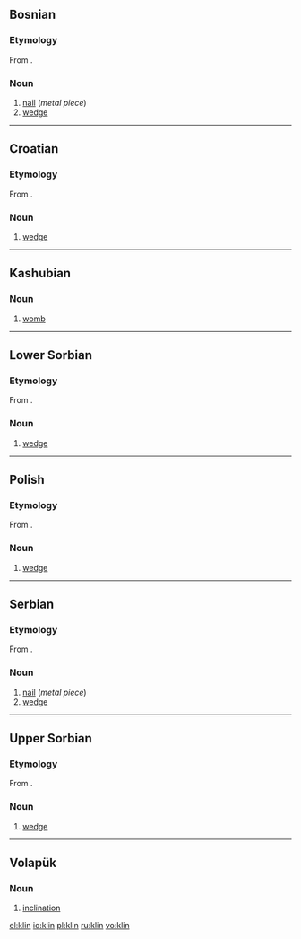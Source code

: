 ==Bosnian==

===Etymology===
From {{proto|Slavic|klinъ|lang=bs}}.

===Noun===
{{bs-noun|g=m|klinovi}}

# [[nail]] (''metal piece'')
# [[wedge]]

----

==Croatian==

===Etymology===
From {{proto|Slavic|klinъ|lang=hr}}.

===Noun===
{{infl|hr|noun|g=m}}

# [[wedge]]

----

==Kashubian==

===Noun===
{{infl|csb|noun|g=m}}

# [[womb]]

----

==Lower Sorbian==

===Etymology===
From {{proto|Slavic|klinъ|lang=dsb}}.

===Noun===
{{infl|dsb|noun|g=m}}

# [[wedge]]

----

==Polish==

===Etymology===
From {{proto|Slavic|klinъ|lang=pl}}.

===Noun===
{{infl|pl|noun|g=m}}

# [[wedge]]

----

==Serbian==

===Etymology===
From {{proto|Slavic|klinъ|lang=sr}}.

===Noun===
{{sr-noun|g=m|pl=klinovi|cyr=клин}}

# [[nail]] (''metal piece'')
# [[wedge]]

----

==Upper Sorbian==

===Etymology===
From {{proto|Slavic|klinъ|lang=hsb}}.

===Noun===
{{infl|hsb|noun|g=m}}

# [[wedge]]

----

==Volapük==

===Noun===
{{infl|vo|noun}}

# [[inclination]]

[[el:klin]]
[[io:klin]]
[[pl:klin]]
[[ru:klin]]
[[vo:klin]]